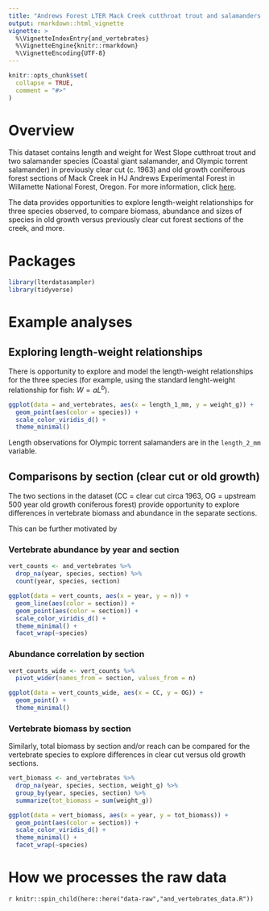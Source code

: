 ```yaml
---
title: "Andrews Forest LTER Mack Creek cutthroat trout and salamanders (AND)"
output: rmarkdown::html_vignette
vignette: >
  %\VignetteIndexEntry{and_vertebrates}
  %\VignetteEngine{knitr::rmarkdown}
  %\VignetteEncoding{UTF-8}
---
```



```r
knitr::opts_chunk$set(
  collapse = TRUE,
  comment = "#>"
)
```

# Overview

This dataset contains length and weight for West Slope cutthroat trout and two salamander species (Coastal giant salamander, and Olympic torrent salamander) in previously clear cut (c. 1963) and old growth coniferous forest sections of Mack Creek in HJ Andrews Experimental Forest in Willamette National Forest, Oregon. For more information, click [here](https://portal.edirepository.org/nis/mapbrowse?packageid=knb-lter-and.4027.14).

The data provides opportunities to explore length-weight relationships for three species observed, to compare biomass, abundance and sizes of species in old growth versus previously clear cut forest sections of the creek, and more.

# Packages

```r
library(lterdatasampler)
library(tidyverse)
```

# Example analyses

## Exploring length-weight relationships

There is opportunity to explore and model the length-weight relationships for the three species (for example, using the standard lenght-weight relationship for fish: $W = aL^b$). 

```r
ggplot(data = and_vertebrates, aes(x = length_1_mm, y = weight_g)) +
  geom_point(aes(color = species)) +
  scale_color_viridis_d() +
  theme_minimal()
```

Length observations for Olympic torrent salamanders are in the `length_2_mm` variable.

## Comparisons by section (clear cut or old growth)

The two sections in the dataset (CC = clear cut circa 1963, OG = upstream 500 year old growth coniferous forest) provide opportunity to explore differences in vertebrate biomass and abundance in the separate sections.

This can be further motivated by 

### Vertebrate abundance by year and section

```r
vert_counts <- and_vertebrates %>% 
  drop_na(year, species, section) %>% 
  count(year, species, section)

ggplot(data = vert_counts, aes(x = year, y = n)) +
  geom_line(aes(color = section)) +
  geom_point(aes(color = section)) +
  scale_color_viridis_d() +
  theme_minimal() +
  facet_wrap(~species)
```

### Abundance correlation by section

```r
vert_counts_wide <- vert_counts %>% 
  pivot_wider(names_from = section, values_from = n)

ggplot(data = vert_counts_wide, aes(x = CC, y = OG)) +
  geom_point() +
  theme_minimal()
```


### Vertebrate biomass by section

Similarly, total biomass by section and/or reach can be compared for the vertebrate species to explore differences in clear cut versus old growth sections. 

```r
vert_biomass <- and_vertebrates %>% 
  drop_na(year, species, section, weight_g) %>% 
  group_by(year, species, section) %>% 
  summarize(tot_biomass = sum(weight_g))

ggplot(data = vert_biomass, aes(x = year, y = tot_biomass)) +
  geom_point(aes(color = section)) +
  scale_color_viridis_d() +
  theme_minimal() +
  facet_wrap(~species)
```

# How we processes the raw data

`r knitr::spin_child(here::here("data-raw","and_vertebrates_data.R"))`
